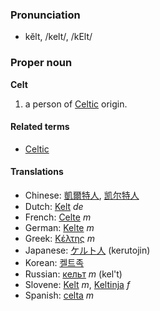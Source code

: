 ===Pronunciation===
*kĕlt, /kelt/, /kElt/

===Proper noun===
'''Celt'''

# a person of [[Celtic]] origin.<!-- improve to avoid likely circular def -->

====Related terms====
*[[Celtic]]

====Translations====
*Chinese: [[凱爾特人]], [[凯尔特人]]
*Dutch: [[Kelt]] ''de''
*French: [[Celte]] ''m''
*German: [[Kelte]] ''m''
*Greek: [[Κέλτης]] ''m''
*Japanese: [[ケルト人]] (kerutojin)
*Korean: [[켈트족]]
*Russian: [[кельт]] ''m'' (kel't)
*Slovene: [[Kelt]] ''m'', [[Keltinja]] ''f''
*Spanish: [[celta]] ''m''
